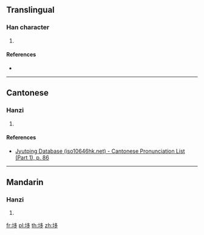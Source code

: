 {{character info/new}}
==Translingual==

===Han character===
{{Han char|rn=32|rad=土|as=06|sn=9|four=|canj=GNIN|ids=⿰土多}}

# {{defn|Han|sort=土06}}

====References====
* {{Han ref|kx=0227.380|dkj=05038|dj=0463.250|hdz=10441.070|uh=5791|ud=22417}}

----

==Cantonese==

===Hanzi===
{{yue-hanzi|jyut=[[ci2]]|y=chi2}}

# {{defn|lang=yue|sort=土06}}

====References====
* [http://www.iso10646hk.net/jp/document/download.jsp Jyutping Database (iso10646hk.net) - Cantonese Pronunciation List (Part 1), p. 86]

----

==Mandarin==

===Hanzi===
{{cmn-hanzi|pin=[[chǐ]] ([[chi3]])|wg=ch'ih<sup>3</sup>}}

# {{defn|lang=cmn|sort=土06}}

[[fr:垑]]
[[pl:垑]]
[[th:垑]]
[[zh:垑]]